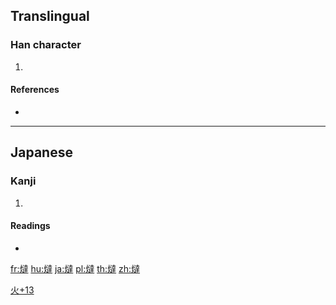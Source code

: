 ==Translingual==

===Han character===
{{Han char|rn=86|rad=火|as=13|sn=17|four=|canj=FYGQ}}

# {{defn|Han|sort=火13}}

====References====
* {{Han ref|kx=0685.201|dkj=19504|dj=1098.080|hdz=32240.061|uh=71F5|ud=29173}}

----

==Japanese==

===Kanji===
{{ja-kanji|grade=|rs=火13}}

# {{defn|lang=ja|sort=火13}}

====Readings====
* {{ja-readings|on=[[たつ]] (tatsu)|kun=}}

[[Category:Japanese-only CJKV Characters|火+13]]

[[fr:燵]]
[[hu:燵]]
[[ja:燵]]
[[pl:燵]]
[[th:燵]]
[[zh:燵]]